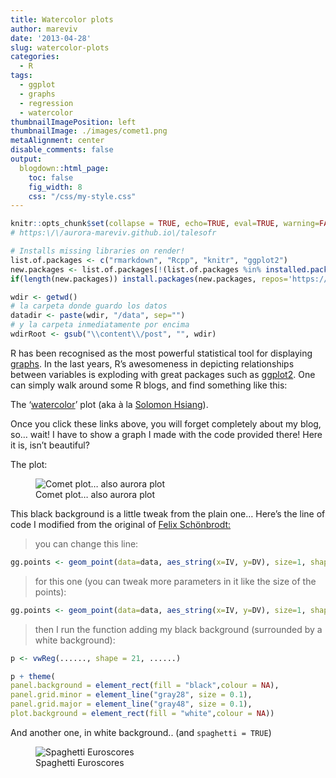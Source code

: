 ```yaml
---
title: Watercolor plots
author: mareviv
date: '2013-04-28'
slug: watercolor-plots
categories:
  - R
tags:
  - ggplot
  - graphs
  - regression
  - watercolor
thumbnailImagePosition: left
thumbnailImage: ./images/comet1.png
metaAlignment: center
disable_comments: false
output:
  blogdown::html_page:
    toc: false
    fig_width: 8
    css: "/css/my-style.css"
---
```


```r
knitr::opts_chunk$set(collapse = TRUE, echo=TRUE, eval=TRUE, warning=FALSE, message=FALSE, comment="  ")
# https:\/\/aurora-mareviv.github.io\/talesofr
```

```r
# Installs missing libraries on render!
list.of.packages <- c("rmarkdown", "Rcpp", "knitr", "ggplot2")
new.packages <- list.of.packages[!(list.of.packages %in% installed.packages()[,"Package"])]
if(length(new.packages)) install.packages(new.packages, repos='https://cran.rstudio.com/')
```

```r
wdir <- getwd() 
# la carpeta donde guardo los datos
datadir <- paste(wdir, "/data", sep="")
# y la carpeta inmediatamente por encima
wdirRoot <- gsub("\\content\\/post", "", wdir) 
```


R has been recognised as the most powerful statistical tool for displaying <a title="pinterest" href="http://pinterest.com/zief0002/ggplot2/" target="_blank" rel="noopener">graphs</a>. In the last years, R's awesomeness in depicting relationships between variables is exploding with great packages such as <a title="ggplot" href="http://ggplot2.org/" target="_blank" rel="noopener">ggplot2</a>. One can simply walk around some R blogs, and find something like this:

The '<a title="wat" href="http://www.nicebread.de/visually-weighted-watercolor-plots-new-variants-please-vote/" target="_blank" rel="noopener">watercolor</a>' plot (aka à la <a title="solomon hsiang" href="http://www.fight-entropy.com/2012/08/watercolor-regression.html" target="_blank" rel="noopener">Solomon Hsiang</a>).

Once you click these links above, you will forget completely about my blog, so... wait! I have to show a graph I made with the code provided there! Here it is, isn't beautiful?

The plot:  

![Comet plot... also aurora plot](/images/comet1.png)

This black background is a little tweak from the plain one... Here's the line of code I modified from the original of <a title="water2" href="http://www.nicebread.de/visually-weighted-watercolor-plots-new-variants-please-vote/" target="_blank" rel="noopener">Felix Schönbrodt:</a>

> you can change this line:

```r
gg.points <- geom_point(data=data, aes_string(x=IV, y=DV), size=1, shape=shape, fill="white", color="black")
```

> for this one (you can tweak more parameters in it like the size of the points):

```r
gg.points <- geom_point(data=data, aes_string(x=IV, y=DV), size=1, shape=shape, fill="white", color="white")
```


> then I run the function adding my black background (surrounded by a white background):

```r
p <- vwReg(......, shape = 21, ......)

p + theme(
panel.background = element_rect(fill = "black",colour = NA),
panel.grid.minor = element_line("gray28", size = 0.1),
panel.grid.major = element_line("gray48", size = 0.1),
plot.background = element_rect(fill = "white",colour = NA))
```


And another one, in white background.. (and `spaghetti = TRUE`)

![Spaghetti Euroscores](/images/spaghetti_scores.png)

